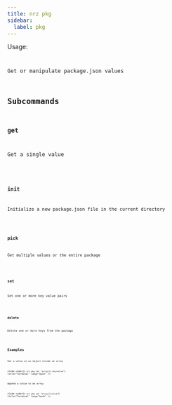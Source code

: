 ```yaml
---
title: nrz pkg
sidebar:
  label: pkg
---
```



Usage:

<Code
  code="$ nrz pkg [<command>] [<args>]"
  title="Terminal"
  lang="bash"
/>

Get or manipulate package.json values

## Subcommands

### get

Get a single value

<Code code="$ nrz pkg get [<key>]" title="Terminal" lang="bash" />

### init

Initialize a new package.json file in the current directory

<Code code="$ nrz pkg init" title="Terminal" lang="bash" />

### pick

Get multiple values or the entire package

<Code
  code="$ nrz pkg pick [<key> [<key> ...]]"
  title="Terminal"
  lang="bash"
/>

### set

Set one or more key value pairs

<Code
  code="$ nrz pkg set <key>=<value> [<key>=<value> ...]"
  title="Terminal"
  lang="bash"
/>

### delete

Delete one or more keys from the package

<Code
  code="$ nrz pkg delete <key> [<key> ...]"
  title="Terminal"
  lang="bash"
/>

## Examples

Set a value on an object inside an array

<Code
  code={`$ nrz pkg set "array[1].key=value"`}
  title="Terminal"
  lang="bash"
/>

Append a value to an array

<Code
  code={`$ nrz pkg set "array[]=value"`}
  title="Terminal"
  lang="bash"
/>
